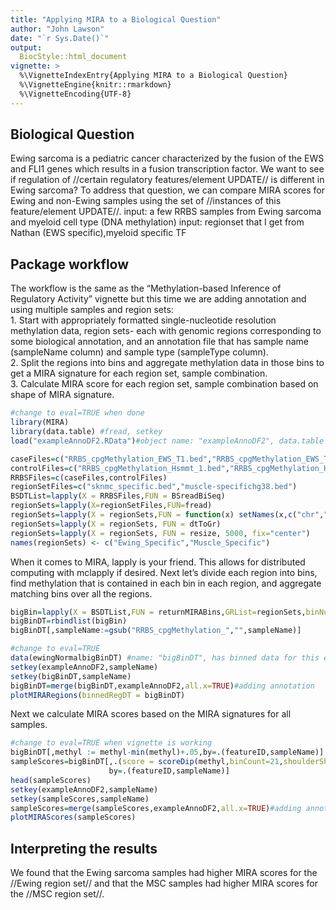 ```yaml
---
title: "Applying MIRA to a Biological Question"
author: "John Lawson"
date: "`r Sys.Date()`"
output: 
  BiocStyle::html_document
vignette: >
  %\VignetteIndexEntry{Applying MIRA to a Biological Question}
  %\VignetteEngine{knitr::rmarkdown}
  %\VignetteEncoding{UTF-8}
---
```


## Biological Question
Ewing sarcoma is a pediatric cancer characterized by the fusion of the EWS and FLI1 genes which results in a fusion transcription factor. We want to see if regulation of //certain regulatory features/element UPDATE// is different in Ewing sarcoma? To address that question, we can compare MIRA scores for Ewing and non-Ewing samples using the set of //instances of this feature/element UPDATE//.
input: a few RRBS samples from Ewing sarcoma and myeloid cell type (DNA methylation)
input: regionset that I get from Nathan (EWS specific),myeloid specific TF

## Package workflow

The workflow is the same as the "Methylation-based Inference of Regulatory Activity" vignette but this time we are adding annotation and using multiple samples and region sets:  
1. Start with appropriately formatted single-nucleotide resolution methylation data, region sets- each with genomic regions corresponding to some biological annotation, and an annotation file that has sample name (sampleName column) and sample type (sampleType column).  
2. Split the regions into bins and aggregate methylation data in those bins to get a MIRA signature for each region set, sample combination.  
3. Calculate MIRA score for each region set, sample combination based on shape of MIRA signature.


```r
#change to eval=TRUE when done
library(MIRA)
library(data.table) #fread, setkey 
load("exampleAnnoDF2.RData")#object name: "exampleAnnoDF2", data.table
```
```r
caseFiles=c("RRBS_cpgMethylation_EWS_T1.bed","RRBS_cpgMethylation_EWS_T2.bed","RRBS_cpgMethylation_EWS_T3.bed")
controlFiles=c("RRBS_cpgMethylation_Hsmmt_1.bed","RRBS_cpgMethylation_Hsmmt_2.bed","RRBS_cpgMethylation_Hsmmt_3.bed")
RRBSFiles=c(caseFiles,controlFiles)
regionSetFiles=c("sknmc_specific.bed","muscle-specifichg38.bed")
BSDTList=lapply(X = RRBSFiles,FUN = BSreadBiSeq)
regionSets=lapply(X=regionSetFiles,FUN=fread)
regionSets=lapply(X = regionSets,FUN = function(x) setNames(x,c("chr","start","end")))
regionSets=lapply(X = regionSets, FUN = dtToGr)
regionSets=lapply(X = regionSets, FUN = resize, 5000, fix="center")
names(regionSets) <- c("Ewing_Specific","Muscle_Specific")
```

When it comes to MIRA, lapply is your friend. This allows for distributed computing with mclapply if desired. Next let's divide each region into bins, find methylation that is contained in each bin in each region, and aggregate matching bins over all the regions.


```r
bigBin=lapply(X = BSDTList,FUN = returnMIRABins,GRList=regionSets,binNum=21,minReads=0,sampleNameInBSDT=TRUE)
bigBinDT=rbindlist(bigBin)
bigBinDT[,sampleName:=gsub("RRBS_cpgMethylation_","",sampleName)]
```

```r
#change to eval=TRUE
data(ewingNormalbigBinDT) #name: "bigBinDT", has binned data for this example
setkey(exampleAnnoDF2,sampleName)
setkey(bigBinDT,sampleName)
bigBinDT=merge(bigBinDT,exampleAnnoDF2,all.x=TRUE)#adding annotation
plotMIRARegions(binnedRegDT = bigBinDT)
```

Next we calculate MIRA scores based on the MIRA signatures for all samples.

```r
#change to eval=TRUE when vignette is working
bigBinDT[,methyl := methyl-min(methyl)+.05,by=.(featureID,sampleName)]
sampleScores=bigBinDT[,.(score = scoreDip(methyl,binCount=21,shoulderShift=5)),
                      by=.(featureID,sampleName)]
head(sampleScores)
setkey(exampleAnnoDF2,sampleName)
setkey(sampleScores,sampleName)
sampleScores=merge(sampleScores,exampleAnnoDF2,all.x=TRUE)#adding annotation
plotMIRAScores(sampleScores)
```

## Interpreting the results
We found that the Ewing sarcoma samples had higher MIRA scores for the //Ewing region set// and that the MSC samples had higher MIRA scores for the //MSC region set//. 


